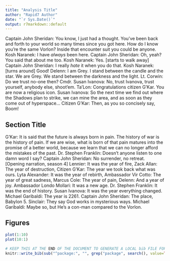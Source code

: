 ```yaml
---
title: "Analysis Title"
author: "Rapid7 Author"
date: "`r Sys.Date()`"
output: r7markdown::default
---
```

Captain John Sheridan: You know, I just had a thought. You've been back and forth to your world so many times since you got here. How do I know you're the same Vorlon? Inside that encounter suit you could be anyone. Kosh Naranek: I have *always* been here. Captain John Sheridan: Oh, yeah? You said that about me too. Kosh Naranek: Yes. [starts to walk away] Captain John Sheridan: I really *hate* it when you do that. Kosh Naranek: [turns around] Good! Delenn: I am Grey. I stand between the candle and the star. We are Grey. We stand between the darkness and the light. Lt. Corwin: Do we trust no-one then? Cmdr. Susan Ivanova: No, trust Ivanova, trust yourself, anybody else, shoot'em. Ta'Lon: Congratulations citizen G'Kar. You are now a religious icon. Susan Ivanova: So the next time we find out where the Shadows plan to strike, we can mine the area, and as soon as they come out of hyperspace... Citizen G'Kar: Then, as you so concisely say, Boom!

## Section Title

G'Kar: It is said that the future is always born in pain. The history of war is the history of pain. If we are wise, what is born of that pain matures into the promise of a better world, because we learn that we can no longer afford the mistakes of the past. Dr. Stephen Franklin: Doesn't anyone listen to one damn word I say? Captain John Sheridan: No surrender, no retreat. [Opening narration, season 4] Lennier: It was the year of fire, Zack Allan: The year of destruction, Citizen G'Kar: The year we took back what was ours. Lyta Alexander: It was the year of rebirth, Ambassador Vir Cotto: The year of great sadness, Marcus Cole: The year of pain, Delenn: And a year of joy. Ambassador Londo Mollari: It was a new age. Dr. Stephen Franklin: It was the end of history. Susan Ivanova: It was the year everything changed. Michael Garibaldi: The year is 2261. Captain John Sheridan: The place, Babylon 5. Sinclair: They say God works in mysterious ways. Michael Garibaldi: Maybe so, but He's a con-man compared to the Vorlon.

## Figures

```r
plot(1:10)
plot(10:1)
```






```r
# KEEP THIS AT THE END OF THE DOCUMENT TO GENERATE A LOCAL bib FILE FOR PKGS USED
knitr::write_bib(sub("^package:", "", grep("package", search(), value=TRUE)), file='skeleton.bib')
```
